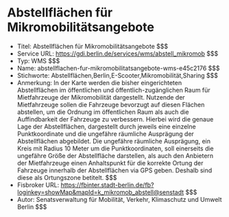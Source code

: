 # Abstellflächen für Mikromobilitätsangebote
- Titel: Abstellflächen für Mikromobilitätsangebote $$$
- Service URL: https://gdi.berlin.de/services/wms/abstell_mikromob $$$
- Typ: WMS $$$
- Name: abstellflachen-fur-mikromobilitatsangebote-wms-e45c2176 $$$
- Stichworte: Abstellflächen,Berlin,E-Scooter,Mikromobilität,Sharing $$$
- Anmerkung: In der Karte werden die bisher eingerichteten Abstellflächen im öffentlichen und öffentlich-zugänglichen Raum für Mietfahrzeuge der Mikromobilität dargestellt. Nutzende der Mietfahrzeuge sollen die Fahrzeuge bevorzugt auf diesen Flächen abstellen, um die Ordnung im öffentlichen Raum als auch die Auffindbarkeit der Fahrzeuge zu verbessern. Hierbei wird die genaue Lage der Abstellflächen, dargestellt durch jeweils eine einzelne Punktkoordinate und die ungefähre räumliche Ausprägung der Abstellflächen abgebildet.
Die ungefähre räumliche Ausprägung, ein Kreis mit Radius 10 Meter um die Punktkoordinaten, soll einerseits die ungefähre Größe der Abstellfläche darstellen, als auch den Anbietern der Mietfahrzeuge einen Anhaltspunkt für die korrekte Ortung der Fahrzeuge innerhalb der Abstellflächen via GPS geben. Deshalb sind diese als Ortungszone betitelt. $$$
- Fisbroker URL: https://fbinter.stadt-berlin.de/fb?loginkey=showMap&mapId=k_mikromob_abstell@senstadt $$$
- Autor: Senatsverwaltung für Mobilität, Verkehr, Klimaschutz und Umwelt Berlin $$$

